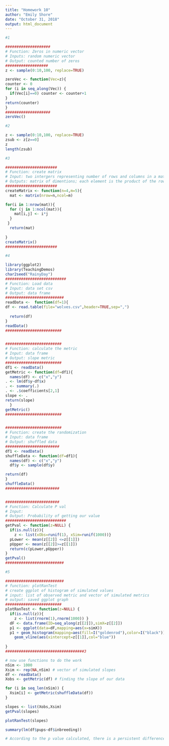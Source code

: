 ```yaml
---
title: "Homework 10"
author: "Emily Shore"
date: "October 31, 2018"
output: html_document
---
```


```r

#1

####################
# Function: Zeros in numeric vector
# Inputs: random numeric vector
# Output: counted number of zeros
###################
z <- sample(0:10,100, replace=TRUE)

zeroVec <- function(Vec=z){
counter <- 0
for (i in seq_along(Vec)) {
  if(Vec[i]==0) counter <- counter+1
}
return(counter)
}
####################
zeroVec()

#2

z <- sample(0:10,100, replace=TRUE)
zsub <- z[z==0]
z
length(zsub)

#3

#######################
# Function: create matrix
# Input: two intergers representing number of rows and columns in a matrix
# Outputs: matrix of dimentions; each element is the product of the row number x the column number
#######################
createMatrix <- function(n=4,m=5){
  mat <- matrix(nrow=n,ncol=m)

for(i in 1:nrow(mat)){
  for (j in 1:ncol(mat)){
    mat[i,j] <- i*j
  }
 }
  return(mat)
   
}
createMatrix()
#######################

#4

library(ggplot2)
library(TeachingDemos)
char2seed("RainyDay")
###########################
# Function: Load data
# Input: data set csv
# Output: data frame
##########################
readData <-  function(df=1){
df <- read.table(file="wolves.csv",header=TRUE,sep=",")
  
  return(df)
} 
readData()
#########################


#########################
# Function: calculate the metric
# Input: data frame
# Output: slope metric
#########################
df1 <- readData()
getMetric <- function(df=df1){
  names(df) <- c("x","y")
. <- lm(df$y~df$x)
. <- summary(.)
. <- .$coefficients[2,1]
slope <- .
return(slope)
  }
getMetric()  
#########################


#########################
# Function: create the randomization
# Input: data frame
# Output: shuffled data
########################
df1 <- readData()
shuffleData <- function(df=df1){
  names(df) <- c("x","y")
  df$y <- sample(df$y)

return(df)
}
shuffleData()
########################


########################
# Function: Calculate P val
# Input: 
# Output: Probability of getting our value 
###########################
getPval <- function(z=NULL) {
  if(is.null(z)){
    z <- list(xObs=runif(1), xSim=runif(1000))}
  pLower <- mean(z[[2]] <=z[[1]])
  pUpper <- mean(z[[2]]>=z[[1]])
  return(c(pLower,pUpper))
} 
getPval()
##########################

#5

##########################
# function: plotRanTest
# create ggplot of histogram of simulated values
# input: list of observed metric and vector of simulated metrics
# output: saved ggplot graph
#########################
plotRanTest <- function(z=NULL) {
  if(is.null(z)){
    z <- list(rnorm(1),rnorm(1000)) }
  dF <- data.frame(ID=seq_along(z[[2]]),simX=z[[2]])
  p1 <- ggplot(data=dF,mapping=aes(x=simX))
  p1 + geom_histogram(mapping=aes(fill=I("goldenrod"),color=I("black"))) +
    geom_vline(aes(xintercept=z[[1]],col="blue")) 
  
}
###################################3

# now use functions to do the work
nSim <- 1000
Xsim <- rep(NA,nSim) # vector of simulated slopes
df <- readData()
Xobs <- getMetric(df) # finding the slope of our data

for (i in seq_len(nSim)) {
  Xsim[i] <- getMetric(shuffleData(df))
}

slopes <- list(Xobs,Xsim)
getPval(slopes)

plotRanTest(slopes)

summary(lm(df$pups~df$inbreeding))

# According to the p value calculated, there is a persistent difference in the p value of the standard test versus your randomization. There is a differene in the p values because one of the data sets was simmulated randomly, and had little coorelation to the actual set of wolf data that I input into R, showing that my data has a coorelation between inbreeding and pups. 


















```
